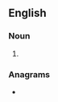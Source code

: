 ==English==

===Noun===
{{en-noun|head=[[mare]]'s-[[nest]]}}

# {{alternative spelling of|mare's nest|lang=en}}

===Anagrams===
* {{l|en|steersman}}